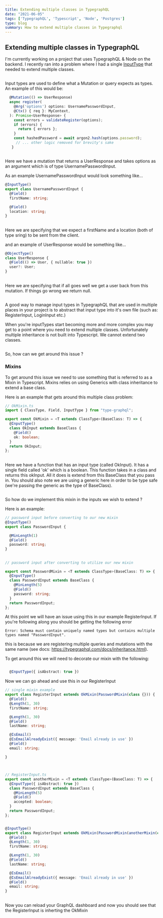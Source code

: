 ```yaml
---
title: Extending multiple classes in TypegraphQL
date: "2021-06-05"
tags: ['TypegraphQL', 'Typescript', 'Node', 'Postgres']
type: blog
summary: How to extend multiple classes in Typegraphql 
---
```



## Extending multiple classes in TypegraphQL


I'm currently working on a project that uses TypegraphQL & Node on the backend. I recently ran into a problem where I had a single <a href="https://typegraphql.com/docs/resolvers.html#input-types" target="_blank">InputType</a> that needed to extend multiple classes. 

##

Input types are used to define what a Mutation or query expects as types. An example of this would be:

```ts
  @Mutation(() => UserResponse)
  async register(
    @Arg('options') options: UsernamePasswordInput,
    @Ctx() { req }: MyContext,
  ): Promise<UserResponse> {
    const errors = validateRegister(options);
    if (errors) {
      return { errors };
    }
    const hashedPassword = await argon2.hash(options.password);
     // ... other logic removed for brevity's sake
   }
```

##

Here we have a mutation that returns a UserResponse and takes options as an argument which is of type UsernamePasswordInput. 

As an example UsernamePasswordInput would look something like... 


```ts
@InputType()
export class UsernamePasswordInput {
  @Field()
  firstName: string;

  @Field()
  location: string;
}
```

##


Here we are specifying that we expect a firstName and a location (both of type sring) to be sent from the client. 

and an example of UserResponse would be something like... 


```ts
@ObjectType()
class UserResponse {
  @Field(() => User, { nullable: true })
  user?: User;
}
```

## 

Here we are specifying that if all goes well we get a user back from this mutation. If things go wrong we return null. 

## 

A good way to manage input types in TypegraphQL that are used in multiple places in your project is to abstract that input type into it's own file (such as: RegisterInput, LoginInput etc.)



When you're inputTypes start becoming more and more complex you may get to a point where you need to extend multiple classes. Unfortunately multiple inheritance is not built into Typescript. We cannot extend two classes.


## 

So, how can we get around this issue ? 



### Mixins 

To get around this issue we need to use something that is referred to as a Mixin in Typescript. Mixins relies on using Generics with class inheritance to extend a base class.

Here is an example that gets around this multiple class problem: 

```ts
// OkMixin.ts 
import { ClassType, Field, InputType } from "type-graphql";

export const OkMixin = <T extends ClassType>(BaseClass: T) => {
  @InputType()
  class OkInput extends BaseClass {
    @Field()
    ok: boolean;
  }
  return OkInput;
};
```

## 

Here we have a function that has an input type (called OkInput). It has a single field called 'ok' which is a boolean. This function takes in a class and returns this okInput. All it does is extend from this BaseClass that you pass in. You should also note we are using a generic here in order to be type safe (we're passing the generic as the type of BaseClass).

## 

So how do we implement this mixin in the inputs we wish to extend ? 

Here is an example: 


```ts
// password input before converting to our new mixin 
@InputType()
export class PasswordInput {

  @MinLength(1)
  @Field()
  password: string;
}
```

## 

```ts
// password input after converting to utilize our new mixin

export const PasswordMixin = <T extends ClassType>(BaseClass: T) => {
  @InputType()
  class PasswordInput extends BaseClass {
    @MinLength(5)
    @Field()
    password: string;
  }
  return PasswordInput;
};
```

At this point we will have an issue using this in our example RegisterInput. If you're following along you should be getting the following error 


```
Error: Schema must contain uniquely named types but contains multiple types named "PasswordInput".
```

this is because we are registering multiple queries and mutations with the same name (see docs: https://typegraphql.com/docs/inheritance.html). 

To get around this we will need to decorate our mixin with the following: 

```ts

  @InputType({ isAbstract: true })

```

Now we can go ahead and use this in our RegisterInput

```ts
// single mixin example 
export class RegisterInput extends OkMixin(PasswordMixin(class {})) {
  @Field()
  @Length(1, 30)
  firstName: string;

  @Length(1, 30)
  @Field()
  lastName: string;

  @IsEmail()
  @IsEmailAlreadyExist({ message: 'Email already in use' })
  @Field()
  email: string;

} 
```

## 

```ts

// RegisterInput.ts 
export const anotherMixin = <T extends ClassType>(BaseClass: T) => {
  @InputType({ isAbstract: true })
  class PasswordInput extends BaseClass {
    @MinLength(5)
    @Field()
    accepted: boolean;
  }
  return PasswordInput;
};


@InputType()
export class RegisterInput extends OkMixin(PasswordMixin(anotherMixin(class {})),) {
  @Field()
  @Length(1, 30)
  firstName: string;

  @Length(1, 30)
  @Field()
  lastName: string;

  @IsEmail()
  @IsEmailAlreadyExist({ message: 'Email already in use' })
  @Field()
  email: string;
} 
```

## 

Now you can reload your GraphQL dashboard and now you should see that the RegisterInput is inherting the OkMixin
